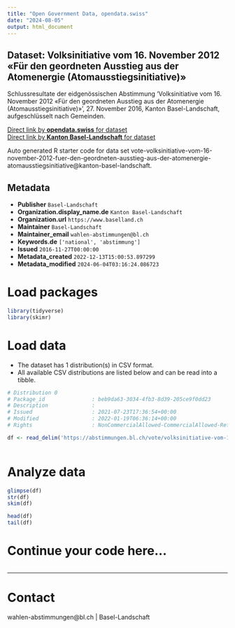 ```yaml
---
title: "Open Government Data, opendata.swiss"
date: "2024-08-05"
output: html_document
---
```


## Dataset: Volksinitiative vom 16. November 2012 «Für den geordneten Ausstieg aus der Atomenergie (Atomausstiegsinitiative)»

Schlussresultate der eidgenössischen Abstimmung 'Volksinitiative vom 16. November 2012 «Für den geordneten Ausstieg aus der Atomenergie (Atomausstiegsinitiative)»', 27. November 2016, Kanton Basel-Landschaft, aufgeschlüsselt nach Gemeinden.

[Direct link by **opendata.swiss** for dataset](https://opendata.swiss/de/dataset/volksinitiative-vom-16-november-2012-fur-den-geordneten-ausstieg-aus-der-atomenergie-atomaussti1)<br>
[Direct link by **Kanton Basel-Landschaft** for dataset](https://abstimmungen.bl.ch/vote/volksinitiative-vom-16-november-2012-fuer-den-geordneten-ausstieg-aus-der-atomenergie-atomausstiegsinitiative/data)

Auto generated R starter code for data set vote-volksinitiative-vom-16-november-2012-fuer-den-geordneten-ausstieg-aus-der-atomenergie-atomausstiegsinitiative@kanton-basel-landschaft.

## Metadata

- **Publisher** `Basel-Landschaft`
- **Organization.display_name.de** `Kanton Basel-Landschaft`
- **Organization.url** `https://www.baselland.ch`
- **Maintainer** `Basel-Landschaft`
- **Maintainer_email** `wahlen-abstimmungen@bl.ch`
- **Keywords.de** `['national', 'abstimmung']`
- **Issued** `2016-11-27T00:00:00`
- **Metadata_created** `2022-12-13T15:00:53.897299`
- **Metadata_modified** `2024-06-04T03:16:24.086723`


# Load packages

```r

library(tidyverse)
library(skimr)

```

# Load data

-   The dataset has 1 distribution(s) in CSV format.
-   All available CSV distributions are listed below and can be read into a tibble.

```r

# Distribution 0
# Package_id               : beb9da63-3034-4fb3-8d39-205ce9f0dd23
# Description              : 
# Issued                   : 2021-07-23T17:36:54+00:00
# Modified                 : 2022-01-19T06:36:14+00:00
# Rights                   : NonCommercialAllowed-CommercialAllowed-ReferenceRequired

df <- read_delim('https://abstimmungen.bl.ch/vote/volksinitiative-vom-16-november-2012-fuer-den-geordneten-ausstieg-aus-der-atomenergie-atomausstiegsinitiative/data-csv')



```

# Analyze data

```r

glimpse(df)
str(df)
skim(df)

head(df)
tail(df)

```

# Continue your code here...

```r

```

------------------------------------------------------------------------

# Contact

wahlen-abstimmungen@bl.ch | Basel-Landschaft
